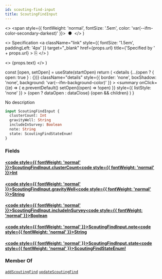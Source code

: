 ```yaml
---
id: scouting-find-input
title: ScoutingFindInput
---
```


  <>
    <span style={{ fontWeight: 'normal', fontSize: '.5em', color: 'var(--ifm-color-secondary-darkest)' }}>
      &nbsp;●&nbsp;
    </span>
  </>
)

  <>
    Specification
    <a
      className="link"
      style={{ fontSize: '1.5em', paddingLeft: '4px' }}
      target="_blank"
      href={props.url}
      title={'Specified by ' + props.url}
    >
      ⎘
    </a>
  </>
)

  <>
    <span className={props.class}>{props.text}</span>
  </>
)


  const [open, setOpen] = useState(startOpen)
  return (
    <details
      {...(open ? { open: true } : {})}
      className="details"
      style={{ border: 'none', boxShadow: 'none', background: 'var(--ifm-background-color)' }}
    >
      <summary
        onClick={(e) => {
          e.preventDefault()
          setOpen((open) => !open)
        }}
        style={{ listStyle: 'none' }}
      >
        {open ? dataOpen : dataClose}
      </summary>
      {open && children}
    </details>
  )
}

No description

```graphql
input ScoutingFindInput {
  clusterCount: Int
  gravityWell: String
  includeInSurvey: Boolean
  note: String
  state: ScoutingFindStateEnum!
}
```

### Fields

#### [<code style={{ fontWeight: 'normal' }}>ScoutingFindInput.<b>clusterCount</b></code>](#)<Bullet />[<code style={{ fontWeight: 'normal' }}><b>Int</b></code>](/api/types/scalars/int.mdx) <Badge class="badge badge--secondary " text="scalar"/>

#### [<code style={{ fontWeight: 'normal' }}>ScoutingFindInput.<b>gravityWell</b></code>](#)<Bullet />[<code style={{ fontWeight: 'normal' }}><b>String</b></code>](/api/types/scalars/string.mdx) <Badge class="badge badge--secondary " text="scalar"/>

#### [<code style={{ fontWeight: 'normal' }}>ScoutingFindInput.<b>includeInSurvey</b></code>](#)<Bullet />[<code style={{ fontWeight: 'normal' }}><b>Boolean</b></code>](/api/types/scalars/boolean.mdx) <Badge class="badge badge--secondary " text="scalar"/>

#### [<code style={{ fontWeight: 'normal' }}>ScoutingFindInput.<b>note</b></code>](#)<Bullet />[<code style={{ fontWeight: 'normal' }}><b>String</b></code>](/api/types/scalars/string.mdx) <Badge class="badge badge--secondary " text="scalar"/>

#### [<code style={{ fontWeight: 'normal' }}>ScoutingFindInput.<b>state</b></code>](#)<Bullet />[<code style={{ fontWeight: 'normal' }}><b>ScoutingFindStateEnum!</b></code>](/api/types/enums/scouting-find-state-enum.mdx) <Badge class="badge badge--secondary badge--non_null" text="non-null"/> <Badge class="badge badge--secondary " text="enum"/>

### Member Of

[`addScoutingFind`](/api/operations/mutations/add-scouting-find.mdx) <Badge class="badge badge--secondary badge--relation" text="mutation"/><Bullet />[`updateScoutingFind`](/api/operations/mutations/update-scouting-find.mdx) <Badge class="badge badge--secondary badge--relation" text="mutation"/>
